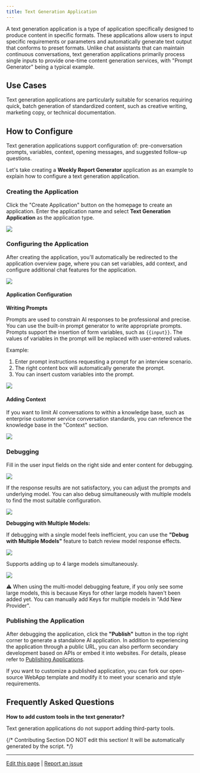 ```yaml
---
title: Text Generation Application
---
```


A text generation application is a type of application specifically designed to produce content in specific formats. These applications allow users to input specific requirements or parameters and automatically generate text output that conforms to preset formats. Unlike chat assistants that can maintain continuous conversations, text generation applications primarily process single inputs to provide one-time content generation services, with "Prompt Generator" being a typical example.

## Use Cases

Text generation applications are particularly suitable for scenarios requiring quick, batch generation of standardized content, such as creative writing, marketing copy, or technical documentation.

## How to Configure

Text generation applications support configuration of: pre-conversation prompts, variables, context, opening messages, and suggested follow-up questions.

Let's take creating a **Weekly Report Generator** application as an example to explain how to configure a text generation application.

### Creating the Application

Click the "Create Application" button on the homepage to create an application. Enter the application name and select **Text Generation Application** as the application type.

![](https://assets-docs.dify.ai/2024/12/8012e6ed06bfb10b239a4b999b1a0787.png)

### Configuring the Application

After creating the application, you'll automatically be redirected to the application overview page, where you can set variables, add context, and configure additional chat features for the application.

![](https://assets-docs.dify.ai/dify-enterprise-mintlify/en/guides/application-orchestrate/6e45b9cecf2280814de20375ca0a3734.png)

#### Application Configuration

**Writing Prompts**

Prompts are used to constrain AI responses to be professional and precise. You can use the built-in prompt generator to write appropriate prompts. Prompts support the insertion of form variables, such as `{{input}}`. The values of variables in the prompt will be replaced with user-entered values.

Example:
1. Enter prompt instructions requesting a prompt for an interview scenario.
2. The right content box will automatically generate the prompt.
3. You can insert custom variables into the prompt.

![](https://assets-docs.dify.ai/dify-enterprise-mintlify/en/guides/application-orchestrate/c2cf3853cfda01d111df29dffdef8efe.png)

#### Adding Context

If you want to limit AI conversations to within a knowledge base, such as enterprise customer service conversation standards, you can reference the knowledge base in the "Context" section.

![](https://assets-docs.dify.ai/dify-enterprise-mintlify/en/guides/application-orchestrate/dcdcfbe0d7b44792c53d1d026aeebe29.png)

### Debugging

Fill in the user input fields on the right side and enter content for debugging.

![](https://assets-docs.dify.ai/dify-enterprise-mintlify/en/guides/application-orchestrate/1509ff763400980eba81dac1f01d996f.png)

If the response results are not satisfactory, you can adjust the prompts and underlying model. You can also debug simultaneously with multiple models to find the most suitable configuration.

![](https://assets-docs.dify.ai/dify-enterprise-mintlify/en/guides/application-orchestrate/07a8c40ba969e849f083e27dee6992b0.png)

**Debugging with Multiple Models:**

If debugging with a single model feels inefficient, you can use the **"Debug with Multiple Models"** feature to batch review model response effects.

![](https://assets-docs.dify.ai/dify-enterprise-mintlify/en/guides/application-orchestrate/bf067815b692fc617c4f23f02e687dd9.png)

Supports adding up to 4 large models simultaneously.

![](https://assets-docs.dify.ai/dify-enterprise-mintlify/en/guides/application-orchestrate/67818c83a30cae24eb7048fe9dc96538.png)

⚠️ When using the multi-model debugging feature, if you only see some large models, this is because Keys for other large models haven't been added yet. You can manually add Keys for multiple models in "Add New Provider".

### Publishing the Application

After debugging the application, click the **"Publish"** button in the top right corner to generate a standalone AI application. In addition to experiencing the application through a public URL, you can also perform secondary development based on APIs or embed it into websites. For details, please refer to [Publishing Applications](/en/guides/application-publishing/launch-your-webapp-quickly/web-app-settings).

If you want to customize a published application, you can fork our open-source WebApp template and modify it to meet your scenario and style requirements.

## Frequently Asked Questions

**How to add custom tools in the text generator?**

Text generation applications do not support adding third-party tools.

{/*
Contributing Section
DO NOT edit this section!
It will be automatically generated by the script.
*/}

---

[Edit this page](https://github.com/langgenius/dify-docs/edit/main/en/guides/application-orchestrate/text-generator.mdx) | [Report an issue](https://github.com/langgenius/dify-docs/issues/new?template=docs.yml)

